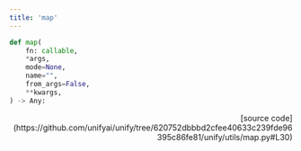 ```yaml
---
title: 'map'
---
```


```python
def map(
    fn: callable,
    *args,
    mode=None,
    name="",
    from_args=False,
    **kwargs,
) -> Any:
```

<p align="right">[source code](https://github.com/unifyai/unify/tree/620752dbbbd2cfee40633c239fde96395c86fe81/unify/utils/map.py#L30)</p>

